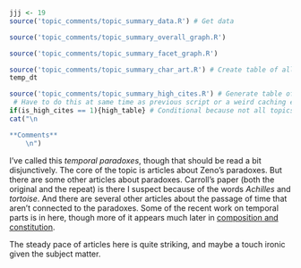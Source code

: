 ```r
jjj <- 19
source('topic_comments/topic_summary_data.R') # Get data
```

```r
source('topic_comments/topic_summary_overall_graph.R')
```

```r
source('topic_comments/topic_summary_facet_graph.R')
```

```r
source('topic_comments/topic_summary_char_art.R') # Create table of all articles in topic
temp_dt
```

```r
source('topic_comments/topic_summary_high_cites.R') # Generate table of highly cited articles. 
 # Have to do this at same time as previous script or a weird caching error occurs.
if(is_high_cites == 1){high_table} # Conditional because not all topics have high cites
cat("\n

**Comments**
	\n")
```

I've called this _temporal paradoxes_, though that should be read  a bit disjunctively. The core of the topic is articles about Zeno's paradoxes. But there are some other articles about paradoxes. Carroll's paper (both the original and the repeat) is there I suspect because of the words _Achilles_ and _tortoise_. And there are several other articles about the passage of time that aren't connected to the paradoxes. Some of the recent work on temporal parts is in here, though more of it appears much later in [composition and constitution](#topic89).

The steady pace of articles here is quite striking, and maybe a touch ironic given the subject matter.